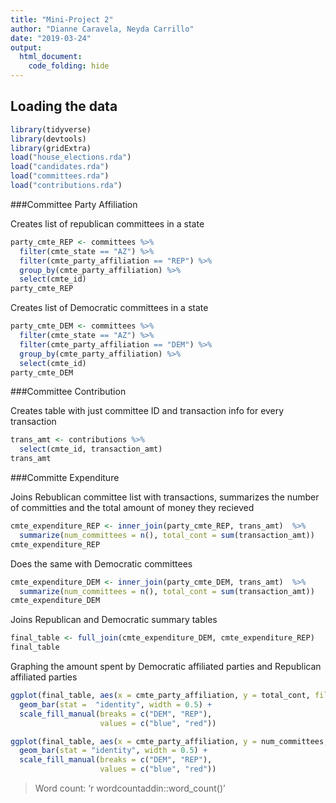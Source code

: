 ```yaml
---
title: "Mini-Project 2"
author: "Dianne Caravela, Neyda Carrillo"
date: "2019-03-24"
output: 
  html_document:
    code_folding: hide
---
```


## Loading the data

```r
library(tidyverse)
library(devtools)
library(gridExtra)
load("house_elections.rda")
load("candidates.rda")
load("committees.rda")
load("contributions.rda")
```

###Committee Party Affiliation 

Creates list of republican committees in a state
```r
party_cmte_REP <- committees %>%
  filter(cmte_state == "AZ") %>%
  filter(cmte_party_affiliation == "REP") %>%
  group_by(cmte_party_affiliation) %>%
  select(cmte_id) 
party_cmte_REP
```

Creates list of Democratic committees in a state
```r
party_cmte_DEM <- committees %>%
  filter(cmte_state == "AZ") %>%
  filter(cmte_party_affiliation == "DEM") %>%
  group_by(cmte_party_affiliation) %>%
  select(cmte_id) 
party_cmte_DEM
```

###Committee Contribution  

Creates table with just committee ID and transaction info for every transaction
```r
trans_amt <- contributions %>%
  select(cmte_id, transaction_amt)
trans_amt
```

###Committe Expenditure

Joins Rebublican committee list with transactions, summarizes the number of committies and the total amount of money they recieved
```r
cmte_expenditure_REP <- inner_join(party_cmte_REP, trans_amt)  %>%
  summarize(num_committees = n(), total_cont = sum(transaction_amt))
cmte_expenditure_REP
```

Does the same with Democratic committees
```r
cmte_expenditure_DEM <- inner_join(party_cmte_DEM, trans_amt)  %>%
  summarize(num_committees = n(), total_cont = sum(transaction_amt))
cmte_expenditure_DEM
```

Joins Republican and Democratic summary tables
```r
final_table <- full_join(cmte_expenditure_DEM, cmte_expenditure_REP)
final_table
```

Graphing the amount spent by Democratic affiliated parties and Republican affiliated parties
```r
ggplot(final_table, aes(x = cmte_party_affiliation, y = total_cont, fill = cmte_party_affiliation)) +
  geom_bar(stat =  "identity", width = 0.5) +
  scale_fill_manual(breaks = c("DEM", "REP"),
                    values = c("blue", "red"))
```

```r
ggplot(final_table, aes(x = cmte_party_affiliation, y = num_committees, fill = cmte_party_affiliation)) +
  geom_bar(stat = "identity", width = 0.5) +
  scale_fill_manual(breaks = c("DEM", "REP"),
                    values = c("blue", "red"))
``` 


> Word count: 'r wordcountaddin::word_count()'



